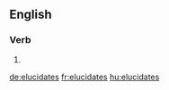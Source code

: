 ==English==

===Verb===
{{head|en|verb form}}

# {{en-third-person singular of|elucidate}}

[[de:elucidates]]
[[fr:elucidates]]
[[hu:elucidates]]